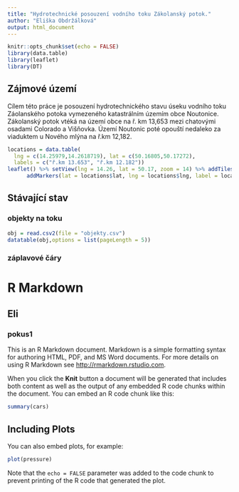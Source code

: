 ```yaml
---
title: "Hydrotechnické posouzení vodního toku Zákolanský potok."
author: "Eliška Obdržálková"
output: html_document
---
```


```r
knitr::opts_chunk$set(echo = FALSE)
library(data.table)
library(leaflet)
library(DT)
```

## Zájmové území
Cílem této práce je posouzení hydrotechnického stavu úseku vodního toku Záolanského potoka vymezeného katastrálním územím obce Noutonice. Zákolanský potok vtéká na území obce na ř. km 13,653 mezi chatovými osadami Colorado a Višňovka. Území Noutonic poté opouští nedaleko za viaduktem u Nového mlýna na ř.km 12,182.

```r

locations = data.table(
  lng = c(14.25979,14.2618719), lat = c(50.16805,50.17272),
  labels = c("ř.km 13.653", "ř.km 12.182"))
leaflet() %>% setView(lng = 14.26, lat = 50.17, zoom = 14) %>% addTiles() %>%
      addMarkers(lat = locations$lat, lng = locations$lng, label = locations$labels)
```


## Stávající stav
### objekty na toku
```r
obj = read.csv2(file = "objekty.csv")
datatable(obj,options = list(pageLength = 5))
```




### záplavové čáry






# R Markdown
## Eli

### pokus1

This is an R Markdown document. Markdown is a simple formatting syntax for authoring HTML, PDF, and MS Word documents. For more details on using R Markdown see <http://rmarkdown.rstudio.com>.

When you click the **Knit** button a document will be generated that includes both content as well as the output of any embedded R code chunks within the document. You can embed an R code chunk like this:

```r
summary(cars)
```

## Including Plots

You can also embed plots, for example:

```r
plot(pressure)
```

Note that the `echo = FALSE` parameter was added to the code chunk to prevent printing of the R code that generated the plot.
